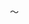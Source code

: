 <includeonly>&nbsp;～</span> <span style="white-space:nowrap"></includeonly><noinclude>
{{doc}}
</noinclude>